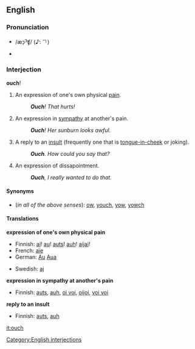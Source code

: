 ==English==
===Pronunciation===
*{{IPA}}/æɔ̹ˀʧ/ (♪: <sup>-╮</sup>)
*{{audio|en-us-inlandnorth-ouch.ogg|Audio (US-Inland North)}}

===Interjection===
'''ouch'''!
#An expression of one's own physical [[pain]].
#:'''''Ouch'''!  That hurts!''
#An expression in [[sympathy]] at another's pain.
#:'''''Ouch'''!  Her sunburn looks awful.''
#A reply to an [[insult]] (frequently one that is [[tongue-in-cheek]] or joking).
#: '''''Ouch'''.  How could you say that?''
#An expression of dissapointment.
#: '''''Ouch''', I really wanted to do that.''

====Synonyms====
*(''in all of the above senses''): [[ow]], [[youch]], [[yow]], [[yowch]]

====Translations====

'''expression of one's own physical pain'''
{{top}}

*Finnish: [[ai]]! [[au]]! [[auts]]! [[auh]]! [[aijai]]!
*French: [[aïe]]
*German: [[Au]] [[Aua]]
{{mid}}

*Swedish: [[aj]]
{{bottom}}

'''expression in sympathy at another's pain'''
{{top}}

*Finnish: [[auts]], [[auh]], [[oi voi]], [[oijoi]], [[voi voi]]
{{mid}}

{{bottom}}

'''reply to an insult'''
{{top}}

*Finnish: [[auts]], [[auh]]
{{mid}}

{{bottom}}

[[Category:English interjections]]

[[it:ouch]]